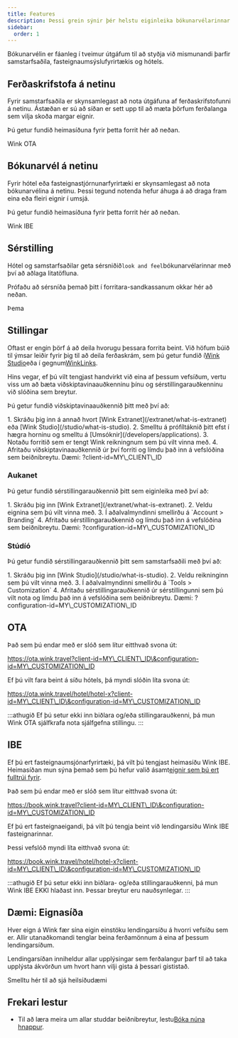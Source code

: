 ```yaml
---
title: Features
description: Þessi grein sýnir þér helstu eiginleika bókunarvélarinnar Wink.
sidebar:
  order: 1
---
```


Bókunarvélin er fáanleg í tveimur útgáfum til að styðja við mismunandi þarfir samstarfsaðila, fasteignaumsýslufyrirtækis og hótels.

## Ferðaskrifstofa á netinu

Fyrir samstarfsaðila er skynsamlegast að nota útgáfuna af ferðaskrifstofunni á netinu. Ástæðan er sú að síðan er sett upp til að mæta þörfum ferðalanga sem vilja skoða margar eignir.

Þú getur fundið heimasíðuna fyrir þetta forrit hér að neðan.

<LinkButton href="https://ota.wink.travel/home" variant="secondary" icon="external" target="_blank">
  Wink OTA
</LinkButton>


## Bókunarvél á netinu

Fyrir hótel eða fasteignastjórnunarfyrirtæki er skynsamlegast að nota bókunarvélina á netinu. Þessi tegund notenda hefur áhuga á að draga fram eina eða fleiri eignir í umsjá.

Þú getur fundið heimasíðuna fyrir þetta forrit hér að neðan.

<LinkButton href="https://book.wink.travel/home?client-id=client-1∓configuration-id=d906a163-5cee-4198-a170-2bedf2407f5f" variant="secondary" icon="external" target="_blank">
  Wink IBE
</LinkButton>


## Sérstilling

Hótel og samstarfsaðilar geta sérsniðið`look and feel`bókunarvélarinnar með því að aðlaga litatöfluna.

Prófaðu að sérsníða þemað þitt í forritara-sandkassanum okkar hér að neðan.

<LinkButton href="https://docs.wink.travel/web-component" variant="secondary" icon="external" target="_blank">
  Þema
</LinkButton>


## Stillingar

Oftast er engin þörf á að deila hvorugu þessara forrita beint. Við höfum búið til ýmsar leiðir fyrir þig til að deila ferðaskrám, sem þú getur fundið í[Wink Studio](/studio/what-is-studio)eða í gegnum[WinkLinks](/link-manager/wink-links).

Hins vegar, ef þú vilt tengjast handvirkt við eina af þessum vefsíðum, vertu viss um að bæta viðskiptavinaauðkenninu þínu og sérstillingarauðkenninu við slóðina sem breytur.

Þú getur fundið viðskiptavinaauðkennið þitt með því að:

<Steps>
  1. Skráðu þig inn á annað hvort [Wink Extranet](/extranet/what-is-extranet) eða [Wink Studio](/studio/what-is-studio).
  2. Smelltu á prófíltáknið þitt efst í hægra horninu og smelltu á [Umsóknir](/developers/applications).
  3. Notaðu forritið sem er tengt Wink reikningnum sem þú vilt vinna með.
  4. Afritaðu viðskiptavinaauðkennið úr því forriti og límdu það inn á vefslóðina sem beiðnibreytu. Dæmi: ?client-id=MY\_CLIENT\_ID
</Steps>


### Aukanet

Þú getur fundið sérstillingarauðkennið þitt sem eiginleika með því að:

<Steps>
  1. Skráðu þig inn [Wink Extranet](/extranet/what-is-extranet).
  2. Veldu eignina sem þú vilt vinna með.
  3. Í aðalvalmyndinni smellirðu á `Account > Branding`
  4. Afritaðu sérstillingarauðkennið og límdu það inn á vefslóðina sem beiðnibreytu. Dæmi: ?configuration-id=MY\_CUSTOMIZATION\_ID
</Steps>


### Stúdíó

Þú getur fundið sérstillingarauðkennið þitt sem samstarfsaðili með því að:

<Steps>
  1. Skráðu þig inn [Wink Studio](/studio/what-is-studio).
  2. Veldu reikninginn sem þú vilt vinna með.
  3. Í aðalvalmyndinni smellirðu á `Tools > Customization`
  4. Afritaðu sérstillingarauðkennið úr sérstillingunni sem þú vilt nota og límdu það inn á vefslóðina sem beiðnibreytu. Dæmi: ?configuration-id=MY\_CUSTOMIZATION\_ID
</Steps>


## OTA

Það sem þú endar með er slóð sem lítur eitthvað svona út:

https://ota.wink.travel?client-id=MY\_CLIENT\_ID\&configuration-id=MY\_CUSTOMIZATION\_ID

Ef þú vilt fara beint á síðu hótels, þá myndi slóðin líta svona út:

https://ota.wink.travel/hotel/hotel-x?client-id=MY\_CLIENT\_ID\&configuration-id=MY\_CUSTOMIZATION\_ID

:::athugið
Ef þú setur ekki inn biðlara og/eða stillingarauðkenni, þá mun Wink OTA sjálfkrafa nota sjálfgefna stillingu.
:::

## IBE

Ef þú ert fasteignaumsjónarfyrirtæki, þá vilt þú tengjast heimasíðu Wink IBE. Heimasíðan mun sýna þemað sem þú hefur valið ásamt[eignir sem þú ert fulltrúi fyrir](/studio/agency-representation).

Það sem þú endar með er slóð sem lítur eitthvað svona út:

https://book.wink.travel?client-id=MY\_CLIENT\_ID\&configuration-id=MY\_CUSTOMIZATION\_ID

Ef þú ert fasteignaeigandi, þá vilt þú tengja beint við lendingarsíðu Wink IBE fasteignarinnar.

Þessi vefslóð myndi líta eitthvað svona út:

https://book.wink.travel/hotel/hotel-x?client-id=MY\_CLIENT\_ID\&configuration-id=MY\_CUSTOMIZATION\_ID

:::athugið
Ef þú setur ekki inn biðlara- og/eða stillingarauðkenni, þá mun Wink IBE EKKI hlaðast inn. Þessar breytur eru nauðsynlegar.
:::

## Dæmi: Eignasíða

Hver eign á Wink fær sína eigin einstöku lendingarsíðu á hvorri vefsíðu sem er. Allir utanaðkomandi tenglar beina ferðamönnum á eina af þessum lendingarsíðum.

Lendingarsíðan inniheldur allar upplýsingar sem ferðalangur þarf til að taka upplýsta ákvörðun um hvort hann vilji gista á þessari gististað.

<LinkButton href="https://res.cloudinary.com/traveliko/image/upload/v1725851770/academy/hotel-sensai.jpg" variant="secondary" icon="external" target="_blank">
  Smelltu hér til að sjá heilsíðudæmi
</LinkButton>


## Frekari lestur

* Til að læra meira um allar studdar beiðnibreytur, lestu[Bóka núna hnappur](/guides/the-book-now-button).

